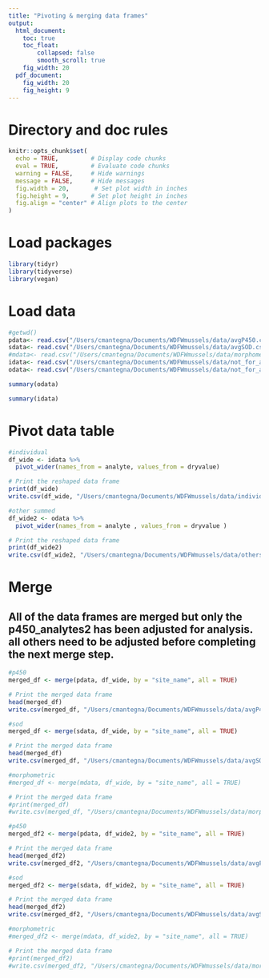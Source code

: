 ```yaml
---
title: "Pivoting & merging data frames"
output:
  html_document: 
    toc: true
    toc_float:
        collapsed: false
        smooth_scroll: true
    fig_width: 20
  pdf_document: 
    fig_width: 20
    fig_height: 9
---
```


# Directory and doc rules

```r

knitr::opts_chunk$set(
  echo = TRUE,         # Display code chunks
  eval = TRUE,         # Evaluate code chunks
  warning = FALSE,     # Hide warnings
  message = FALSE,     # Hide messages
  fig.width = 20,       # Set plot width in inches
  fig.height = 9,      # Set plot height in inches
  fig.align = "center" # Align plots to the center
)

```

# Load packages

```r
library(tidyr)
library(tidyverse)
library(vegan)

```

# Load data

```r

#getwd()
pdata<- read.csv("/Users/cmantegna/Documents/WDFWmussels/data/avgP450.csv")
sdata<- read.csv("/Users/cmantegna/Documents/WDFWmussels/data/avgSOD.csv")
#mdata<- read.csv("/Users/cmantegna/Documents/WDFWmussels/data/morphometricdata.csv")
idata<- read.csv("/Users/cmantegna/Documents/WDFWmussels/data/not_for_analysis/individual.csv")
odata<- read.csv("/Users/cmantegna/Documents/WDFWmussels/data/not_for_analysis/othersummed.csv")

```

```r
summary(odata)
```

```r
summary(idata)
```

# Pivot data table

```r
#individual
df_wide <- idata %>%
  pivot_wider(names_from = analyte, values_from = dryvalue)

# Print the reshaped data frame
print(df_wide)
write.csv(df_wide, "/Users/cmantegna/Documents/WDFWmussels/data/individual_wide.csv", row.names = FALSE)

#other summed
df_wide2 <- odata %>%
  pivot_wider(names_from = analyte , values_from = dryvalue )

# Print the reshaped data frame
print(df_wide2)
write.csv(df_wide2, "/Users/cmantegna/Documents/WDFWmussels/data/othersummed_wide.csv", row.names = FALSE)
```

# Merge 
## All of the data frames are merged but only the p450_analytes2 has been adjusted for analysis. all others need to be adjusted before completing the next merge step.
```r
#p450
merged_df <- merge(pdata, df_wide, by = "site_name", all = TRUE)

# Print the merged data frame
head(merged_df)
write.csv(merged_df, "/Users/cmantegna/Documents/WDFWmussels/data/avgP450_analytes.csv", row.names = FALSE)

#sod
merged_df <- merge(sdata, df_wide, by = "site_name", all = TRUE)

# Print the merged data frame
head(merged_df)
write.csv(merged_df, "/Users/cmantegna/Documents/WDFWmussels/data/avgSOD_analytes.csv", row.names = FALSE)

#morphometric
#merged_df <- merge(mdata, df_wide, by = "site_name", all = TRUE)

# Print the merged data frame
#print(merged_df)
#write.csv(merged_df, "/Users/cmantegna/Documents/WDFWmussels/data/morphometric_analytes2.csv", row.names = FALSE)

```

```r
#p450
merged_df2 <- merge(pdata, df_wide2, by = "site_name", all = TRUE)

# Print the merged data frame
head(merged_df2)
write.csv(merged_df2, "/Users/cmantegna/Documents/WDFWmussels/data/avgP450_analytes2.csv", row.names = FALSE)

#sod
merged_df2 <- merge(sdata, df_wide2, by = "site_name", all = TRUE)

# Print the merged data frame
head(merged_df2)
write.csv(merged_df2, "/Users/cmantegna/Documents/WDFWmussels/data/avgSOD_analytes2.csv", row.names = FALSE)

#morphometric
#merged_df2 <- merge(mdata, df_wide2, by = "site_name", all = TRUE)

# Print the merged data frame
#print(merged_df2)
#write.csv(merged_df2, "/Users/cmantegna/Documents/WDFWmussels/data/morphometric_analytes2.csv", row.names = FALSE)
```
